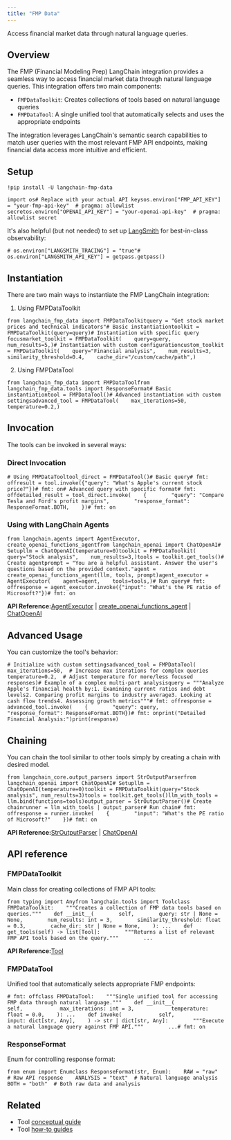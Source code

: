 ```yaml
---
title: "FMP Data"
---
```


Access financial market data through natural language queries.

## Overview

The FMP (Financial Modeling Prep) LangChain integration provides a seamless way to access financial market data through natural language queries. This integration offers two main components:

* `FMPDataToolkit`: Creates collections of tools based on natural language queries
* `FMPDataTool`: A single unified tool that automatically selects and uses the appropriate endpoints

The integration leverages LangChain's semantic search capabilities to match user queries with the most relevant FMP API endpoints, making financial data access more intuitive and efficient.

## Setup

```
!pip install -U langchain-fmp-data
```

```
import os# Replace with your actual API keysos.environ["FMP_API_KEY"] = "your-fmp-api-key"  # pragma: allowlist secretos.environ["OPENAI_API_KEY"] = "your-openai-api-key"  # pragma: allowlist secret
```

It's also helpful (but not needed) to set up [LangSmith](https://smith.langchain.com/) for best-in-class observability:

```
# os.environ["LANGSMITH_TRACING"] = "true"# os.environ["LANGSMITH_API_KEY"] = getpass.getpass()
```

## Instantiation

There are two main ways to instantiate the FMP LangChain integration:

1. Using FMPDataToolkit

```
from langchain_fmp_data import FMPDataToolkitquery = "Get stock market prices and technical indicators"# Basic instantiationtoolkit = FMPDataToolkit(query=query)# Instantiation with specific query focusmarket_toolkit = FMPDataToolkit(    query=query,    num_results=5,)# Instantiation with custom configurationcustom_toolkit = FMPDataToolkit(    query="Financial analysis",    num_results=3,    similarity_threshold=0.4,    cache_dir="/custom/cache/path",)
```

2. Using FMPDataTool

```
from langchain_fmp_data import FMPDataToolfrom langchain_fmp_data.tools import ResponseFormat# Basic instantiationtool = FMPDataTool()# Advanced instantiation with custom settingsadvanced_tool = FMPDataTool(    max_iterations=50,    temperature=0.2,)
```

## Invocation

The tools can be invoked in several ways:

### Direct Invocation

```
# Using FMPDataTooltool_direct = FMPDataTool()# Basic query# fmt: offresult = tool.invoke({"query": "What's Apple's current stock price?"})# fmt: on# Advanced query with specific format# fmt: offdetailed_result = tool_direct.invoke(    {        "query": "Compare Tesla and Ford's profit margins",        "response_format": ResponseFormat.BOTH,    })# fmt: on
```

### Using with LangChain Agents

```
from langchain.agents import AgentExecutor, create_openai_functions_agentfrom langchain_openai import ChatOpenAI# Setupllm = ChatOpenAI(temperature=0)toolkit = FMPDataToolkit(    query="Stock analysis",    num_results=3,)tools = toolkit.get_tools()# Create agentprompt = "You are a helpful assistant. Answer the user's questions based on the provided context."agent = create_openai_functions_agent(llm, tools, prompt)agent_executor = AgentExecutor(    agent=agent,    tools=tools,)# Run query# fmt: offresponse = agent_executor.invoke({"input": "What's the PE ratio of Microsoft?"})# fmt: on
```

**API Reference:**[AgentExecutor](https://python.langchain.com/api_reference/langchain/agents/langchain.agents.agent.AgentExecutor.html) | [create\_openai\_functions\_agent](https://python.langchain.com/api_reference/langchain/agents/langchain.agents.openai_functions_agent.base.create_openai_functions_agent.html) | [ChatOpenAI](https://python.langchain.com/api_reference/openai/chat_models/langchain_openai.chat_models.base.ChatOpenAI.html)

## Advanced Usage

You can customize the tool's behavior:

```
# Initialize with custom settingsadvanced_tool = FMPDataTool(    max_iterations=50,  # Increase max iterations for complex queries    temperature=0.2,  # Adjust temperature for more/less focused responses)# Example of a complex multi-part analysisquery = """Analyze Apple's financial health by:1. Examining current ratios and debt levels2. Comparing profit margins to industry average3. Looking at cash flow trends4. Assessing growth metrics"""# fmt: offresponse = advanced_tool.invoke(    {        "query": query,        "response_format": ResponseFormat.BOTH})# fmt: onprint("Detailed Financial Analysis:")print(response)
```

## Chaining

You can chain the tool similar to other tools simply by creating a chain with desired model.

```
from langchain_core.output_parsers import StrOutputParserfrom langchain_openai import ChatOpenAI# Setupllm = ChatOpenAI(temperature=0)toolkit = FMPDataToolkit(query="Stock analysis", num_results=3)tools = toolkit.get_tools()llm_with_tools = llm.bind(functions=tools)output_parser = StrOutputParser()# Create chainrunner = llm_with_tools | output_parser# Run chain# fmt: offresponse = runner.invoke(    {        "input": "What's the PE ratio of Microsoft?"    })# fmt: on
```

**API Reference:**[StrOutputParser](https://python.langchain.com/api_reference/core/output_parsers/langchain_core.output_parsers.string.StrOutputParser.html) | [ChatOpenAI](https://python.langchain.com/api_reference/openai/chat_models/langchain_openai.chat_models.base.ChatOpenAI.html)

## API reference

### FMPDataToolkit

Main class for creating collections of FMP API tools:

```
from typing import Anyfrom langchain.tools import Toolclass FMPDataToolkit:    """Creates a collection of FMP data tools based on queries."""    def __init__(        self,        query: str | None = None,        num_results: int = 3,        similarity_threshold: float = 0.3,        cache_dir: str | None = None,    ): ...    def get_tools(self) -> list[Tool]:        """Returns a list of relevant FMP API tools based on the query."""        ...
```

**API Reference:**[Tool](https://python.langchain.com/api_reference/core/tools/langchain_core.tools.simple.Tool.html)

### FMPDataTool

Unified tool that automatically selects appropriate FMP endpoints:

```
# fmt: offclass FMPDataTool:    """Single unified tool for accessing FMP data through natural language."""    def __init__(            self,            max_iterations: int = 3,            temperature: float = 0.0,    ): ...    def invoke(            self,            input: dict[str, Any],    ) -> str | dict[str, Any]:        """Execute a natural language query against FMP API."""        ...# fmt: on
```

### ResponseFormat

Enum for controlling response format:

```
from enum import Enumclass ResponseFormat(str, Enum):    RAW = "raw"  # Raw API response    ANALYSIS = "text"  # Natural language analysis    BOTH = "both"  # Both raw data and analysis
```

## Related

* Tool [conceptual guide](/src/oss/concepts/tools)
* Tool [how-to guides](/src/oss/how_to/#tools)
